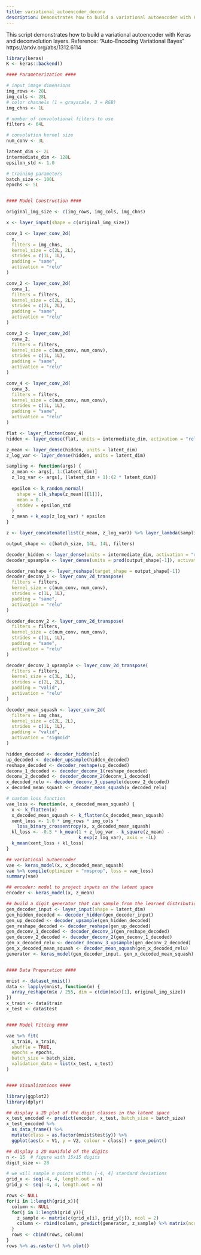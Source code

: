 ```yaml
---
title: variational_autoencoder_deconv
description: Demonstrates how to build a variational autoencoder with Keras using deconvolution layers.
---
```

This script demonstrates how to build a variational autoencoder with Keras
and deconvolution layers.
Reference: "Auto-Encoding Variational Bayes" https://arxiv.org/abs/1312.6114

```r
library(keras)
K <- keras::backend()

#### Parameterization ####

# input image dimensions
img_rows <- 28L
img_cols <- 28L
# color channels (1 = grayscale, 3 = RGB)
img_chns <- 1L

# number of convolutional filters to use
filters <- 64L

# convolution kernel size
num_conv <- 3L

latent_dim <- 2L
intermediate_dim <- 128L
epsilon_std <- 1.0

# training parameters
batch_size <- 100L
epochs <- 5L


#### Model Construction ####

original_img_size <- c(img_rows, img_cols, img_chns)

x <- layer_input(shape = c(original_img_size))

conv_1 <- layer_conv_2d(
  x,
  filters = img_chns,
  kernel_size = c(2L, 2L),
  strides = c(1L, 1L),
  padding = "same",
  activation = "relu"
)

conv_2 <- layer_conv_2d(
  conv_1,
  filters = filters,
  kernel_size = c(2L, 2L),
  strides = c(2L, 2L),
  padding = "same",
  activation = "relu"
)

conv_3 <- layer_conv_2d(
  conv_2,
  filters = filters,
  kernel_size = c(num_conv, num_conv),
  strides = c(1L, 1L),
  padding = "same",
  activation = "relu"
)

conv_4 <- layer_conv_2d(
  conv_3,
  filters = filters,
  kernel_size = c(num_conv, num_conv),
  strides = c(1L, 1L),
  padding = "same",
  activation = "relu"
)

flat <- layer_flatten(conv_4)
hidden <- layer_dense(flat, units = intermediate_dim, activation = "relu")

z_mean <- layer_dense(hidden, units = latent_dim)
z_log_var <- layer_dense(hidden, units = latent_dim)

sampling <- function(args) {
  z_mean <- args[, 1:(latent_dim)]
  z_log_var <- args[, (latent_dim + 1):(2 * latent_dim)]
  
  epsilon <- k_random_normal(
    shape = c(k_shape(z_mean)[[1]]),
    mean = 0.,
    stddev = epsilon_std
  )
  z_mean + k_exp(z_log_var) * epsilon
}

z <- layer_concatenate(list(z_mean, z_log_var)) %>% layer_lambda(sampling)

output_shape <- c(batch_size, 14L, 14L, filters)

decoder_hidden <- layer_dense(units = intermediate_dim, activation = "relu")
decoder_upsample <- layer_dense(units = prod(output_shape[-1]), activation = "relu")

decoder_reshape <- layer_reshape(target_shape = output_shape[-1])
decoder_deconv_1 <- layer_conv_2d_transpose(
  filters = filters,
  kernel_size = c(num_conv, num_conv),
  strides = c(1L, 1L),
  padding = "same",
  activation = "relu"
)

decoder_deconv_2 <- layer_conv_2d_transpose(
  filters = filters,
  kernel_size = c(num_conv, num_conv),
  strides = c(1L, 1L),
  padding = "same",
  activation = "relu"
)

decoder_deconv_3_upsample <- layer_conv_2d_transpose(
  filters = filters,
  kernel_size = c(3L, 3L),
  strides = c(2L, 2L),
  padding = "valid",
  activation = "relu"
)

decoder_mean_squash <- layer_conv_2d(
  filters = img_chns,
  kernel_size = c(2L, 2L),
  strides = c(1L, 1L),
  padding = "valid",
  activation = "sigmoid"
)

hidden_decoded <- decoder_hidden(z)
up_decoded <- decoder_upsample(hidden_decoded)
reshape_decoded <- decoder_reshape(up_decoded)
deconv_1_decoded <- decoder_deconv_1(reshape_decoded)
deconv_2_decoded <- decoder_deconv_2(deconv_1_decoded)
x_decoded_relu <- decoder_deconv_3_upsample(deconv_2_decoded)
x_decoded_mean_squash <- decoder_mean_squash(x_decoded_relu)

# custom loss function
vae_loss <- function(x, x_decoded_mean_squash) {
  x <- k_flatten(x)
  x_decoded_mean_squash <- k_flatten(x_decoded_mean_squash)
  xent_loss <- 1.0 * img_rows * img_cols *
    loss_binary_crossentropy(x, x_decoded_mean_squash)
  kl_loss <- -0.5 * k_mean(1 + z_log_var - k_square(z_mean) -
                           k_exp(z_log_var), axis = -1L)
  k_mean(xent_loss + kl_loss)
}

## variational autoencoder
vae <- keras_model(x, x_decoded_mean_squash)
vae %>% compile(optimizer = "rmsprop", loss = vae_loss)
summary(vae)

## encoder: model to project inputs on the latent space
encoder <- keras_model(x, z_mean)

## build a digit generator that can sample from the learned distribution
gen_decoder_input <- layer_input(shape = latent_dim)
gen_hidden_decoded <- decoder_hidden(gen_decoder_input)
gen_up_decoded <- decoder_upsample(gen_hidden_decoded)
gen_reshape_decoded <- decoder_reshape(gen_up_decoded)
gen_deconv_1_decoded <- decoder_deconv_1(gen_reshape_decoded)
gen_deconv_2_decoded <- decoder_deconv_2(gen_deconv_1_decoded)
gen_x_decoded_relu <- decoder_deconv_3_upsample(gen_deconv_2_decoded)
gen_x_decoded_mean_squash <- decoder_mean_squash(gen_x_decoded_relu)
generator <- keras_model(gen_decoder_input, gen_x_decoded_mean_squash)


#### Data Preparation ####

mnist <- dataset_mnist()
data <- lapply(mnist, function(m) {
  array_reshape(m$x / 255, dim = c(dim(m$x)[1], original_img_size))
})
x_train <- data$train
x_test <- data$test


#### Model Fitting ####

vae %>% fit(
  x_train, x_train, 
  shuffle = TRUE, 
  epochs = epochs, 
  batch_size = batch_size, 
  validation_data = list(x_test, x_test)
)


#### Visualizations ####

library(ggplot2)
library(dplyr)

## display a 2D plot of the digit classes in the latent space
x_test_encoded <- predict(encoder, x_test, batch_size = batch_size)
x_test_encoded %>%
  as_data_frame() %>%
  mutate(class = as.factor(mnist$test$y)) %>%
  ggplot(aes(x = V1, y = V2, colour = class)) + geom_point()

## display a 2D manifold of the digits
n <- 15  # figure with 15x15 digits
digit_size <- 28

# we will sample n points within [-4, 4] standard deviations
grid_x <- seq(-4, 4, length.out = n)
grid_y <- seq(-4, 4, length.out = n)

rows <- NULL
for(i in 1:length(grid_x)){
  column <- NULL
  for(j in 1:length(grid_y)){
    z_sample <- matrix(c(grid_x[i], grid_y[j]), ncol = 2)
    column <- rbind(column, predict(generator, z_sample) %>% matrix(ncol = digit_size))
  }
  rows <- cbind(rows, column)
}
rows %>% as.raster() %>% plot()
```

